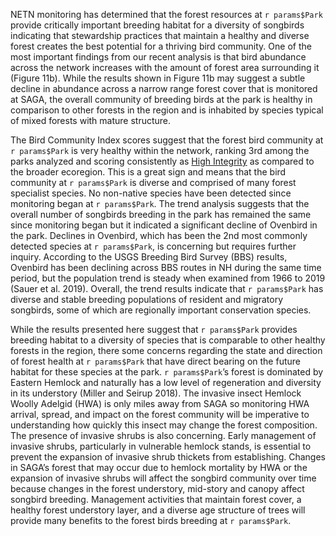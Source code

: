 NETN monitoring has determined that the forest resources at `r params$Park` provide critically important breeding habitat for a diversity of songbirds indicating that stewardship practices that maintain a healthy and diverse forest creates the best potential for a thriving bird community. One of the most important findings from our recent analysis is that bird abundance across the network increases with the amount of forest area surrounding it (Figure 11b). While the results shown in Figure 11b may suggest a subtle decline in abundance across a narrow range forest cover that is monitored at SAGA, the overall community of breeding birds at the park is healthy in comparison to other forests in the region and is inhabited by species typical of mixed forests with mature structure.

The Bird Community Index scores suggest that the forest bird community at `r params$Park` is very healthy within the network, ranking 3rd among the parks analyzed and scoring consistently as <ins>High Integrity</ins> as compared to the broader ecoregion. This is a great sign and means that the bird community at `r params$Park` is diverse and comprised of many forest specialist species. No non-native species have been detected since monitoring began at `r params$Park`. The trend analysis suggests that the overall number of songbirds breeding in the park has remained the same since monitoring began but it indicated a significant decline of Ovenbird in the park. Declines in Ovenbird, which has been the 2nd most commonly detected species at `r params$Park`, is concerning but requires further inquiry. According to the USGS Breeding Bird Survey (BBS) results, Ovenbird has been declining across BBS routes in NH during the same time period, but the population trend is steady when examined from 1966 to 2019 (Sauer et al. 2019). Overall, the trend results indicate that `r params$Park` has diverse and stable breeding populations of resident and migratory songbirds, some of which are regionally important conservation species. 

While the results presented here suggest that `r params$Park` provides breeding habitat to a diversity of species that is comparable to other healthy forests in the region, there some concerns regarding the state and direction of forest health at `r params$Park` that have direct bearing on the future habitat for these species at the park. `r params$Park`'s forest is dominated by Eastern Hemlock and naturally has a low level of regeneration and diversity in its understory (Miller and Seirup 2018). The invasive insect Hemlock Woolly Adelgid (HWA) is only miles away from SAGA so monitoring HWA arrival, spread, and impact on the forest community will be imperative to understanding how quickly this insect may change the forest composition. The presence of invasive shrubs is also concerning. Early management of invasive shrubs, particularly in vulnerable hemlock stands, is essential to prevent the expansion of invasive shrub thickets from establishing. Changes in SAGA's forest that may occur due to hemlock mortality by HWA or the expansion of invasive shrubs will affect the songbird community over time because changes in the forest understory, mid-story and canopy affect songbird breeding.  Management activities that maintain forest cover, a healthy forest understory layer, and a diverse age structure of trees will provide many benefits to the forest birds breeding at `r params$Park`.